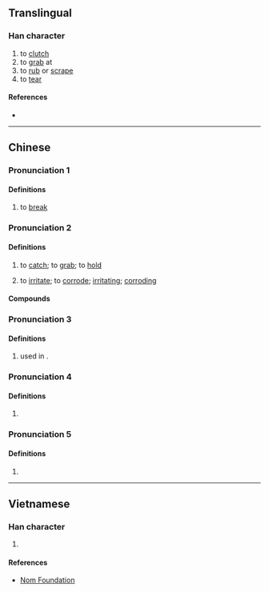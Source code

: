 {{character info}}
==Translingual==

===Han character===
{{Han char|rn=64|rad=手|as=09|sn=12|four=|canj=QDLN|ids=⿰扌剌}}

# to [[clutch]]
# to [[grab]] at
# to [[rub]] or [[scrape]]
# to [[tear]]

====References====
* {{Han ref|kx=0443.220|dkj=12380|dj=0794.220|hdz=31913.060|uh=63E6|ud=25574}}

----

==Chinese==

===Pronunciation 1===
{{zh-forms|alt=攋}}

{{zh-pron
|m=lá
|c=laat6
}}

====Definitions====
{{zh-hanzi}}
# to [[break]] 

===Pronunciation 2===
{{zh-pron
|c=laa2
|cat=v,a
}}

====Definitions====
{{zh-hanzi}} {{tlb|zh|Cantonese}}
# to [[catch]]; to [[grab]]; to [[hold]]
#: {{zh-x|揦屎上{soeng5}身|{{q|literally}} to grab shit and put on oneself|C}}
#: {{zh-alt-inline|𢲡}}
# to [[irritate]]; to [[corrode]]; [[irritating]]; [[corroding]]
#: {{zh-x|呢 嚿 番梘 好 揦 眼|this soap is very irritant to eyes|C}}

====Compounds====
{{zh-der|揦住|揦屎上身|揦脷}}

===Pronunciation 3===
{{zh-forms|alt=藞}}
{{zh-pron
|c=laa3
}}

====Definitions====
{{zh-hanzi}}
# {{lb|zh|Cantonese}} used in {{zh-l|揦鮓}}.

===Pronunciation 4===
{{zh-pron
|m=xiāo
}}

====Definitions====
{{zh-hanzi}}
# {{rfdef|cmn|sort=手09}}

===Pronunciation 5===
{{zh-pron
|c=laa3
}}

====Definitions====
{{zh-hanzi}}
# {{rfdef|yue|sort=手09}}

----

==Vietnamese==

===Han character===
{{vi-readings|rs=手09|reading=rắc}}

# {{rfdef|vi|sort=手09}}

====References====
* [http://nomfoundation.org/common/nom_details.php?codepoint=63e6 Nom Foundation]